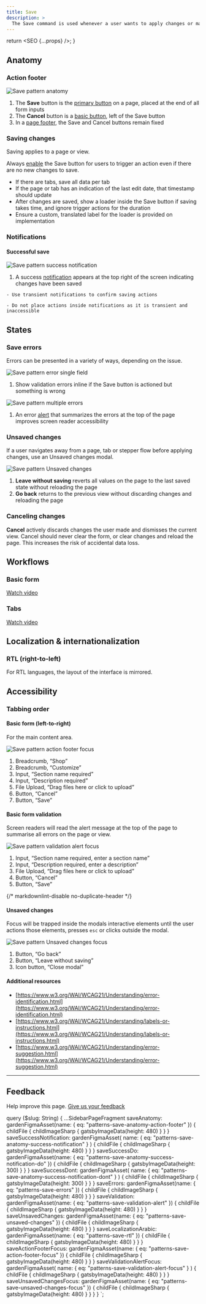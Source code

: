 ```yaml
---
title: Save
description: >
  The Save command is used whenever a user wants to apply changes or maintain progress.
---
```



  return <SEO {...props} />;
}

## Anatomy

### Action footer

![Save pattern anatomy](figma:patterns-save-anatomy-action-footer.png)

1. The **Save** button is the [primary button](/components/button#type) on a page, placed at the end
   of all form inputs
2. The **Cancel** button is a [basic button](/components/button#type), left of the Save button
3. In a [page footer](/components/chrome#footer), the Save and Cancel buttons remain fixed

### Saving changes

Saving applies to a page or view.

Always [enable](/patterns/buttons#disabled) the Save button for users to trigger an action even if
there are no new changes to save.

- If there are tabs, save all data per tab
- If the page or tab has an indication of the last edit date, that timestamp should update
- After changes are saved, show a loader inside the Save button if saving takes time, and ignore
  trigger actions for the duration
- Ensure a custom, translated label for the loader is provided on implementation


<CodeExample code={ButtonPatternInteractionCode}>
  <ButtonPatternInteraction />
</CodeExample>

### Notifications

#### Successful save

![Save pattern success notification](figma:patterns-save-anatomy-success-notification.png)

1. A success [notification](/components/notifications) appears at the top right of the screen
   indicating changes have been saved

<BestPractice>
  <Do
    imageIsFreeForm
    imageSource={props.data.saveSuccessDo.childFile.childImageSharp.gatsbyImageData}
  >

    - Use transient notifications to confirm saving actions

  </Do>
  <Dont
    imageIsFreeForm
    imageSource={props.data.saveSuccessDont.childFile.childImageSharp.gatsbyImageData}
  >

    - Do not place actions inside notifications as it is transient and inaccessible

  </Dont>
</BestPractice>

## States

### Save errors

Errors can be presented in a variety of ways, depending on the issue.

![Save pattern error single field](figma:patterns-save-errors.png)

1. Show validation errors inline if the Save button is actioned but something is wrong

![Save pattern multiple errors](figma:patterns-save-validation-alert.png)

1. An error [alert](/components/alerts#type) that summarizes the errors at the top of the page improves
   screen reader accessibility

### Unsaved changes

If a user navigates away from a page, tab or stepper flow before applying changes, use an Unsaved
changes modal.

![Save pattern Unsaved changes](figma:patterns-save-unsaved-changes.png)

1. **Leave without saving** reverts all values on the page to the last saved state without reloading the
   page
2. **Go back** returns to the previous view without discarding changes and reloading the page

### Canceling changes

**Cancel** actively discards changes the user made and dismisses the current view. Cancel should never
clear the form, or clear changes and reload the page. This increases the risk of accidental data loss.

## Workflows

### Basic form

[Watch video](https://drive.google.com/file/d/1L99ZenUxZ4BIAR3DVU-VcQk46ym4Owpa/view)

### Tabs

[Watch video](https://drive.google.com/file/d/18be1JMbsHBDSoEHmmZZ6r-O91MgtAvC3/view)

## Localization & internationalization

### RTL (right-to-left)

For RTL languages, the layout of the interface is mirrored.

<ImageFigure
  caption="Arabic RTL notification example"
  imgAlt="Arabic RTL notification example"
  imageSource={props.data.saveLocalizationArabic.childFile.childImageSharp.gatsbyImageData}
/>

## Accessibility

### Tabbing order

#### Basic form (left-to-right)

For the main content area.

![Save pattern action footer focus](figma:patterns-save-action-footer-focus.png)

1. Breadcrumb, “Shop”
2. Breadcrumb, “Customize”
3. Input, “Section name required”
4. Input, “Description required”
5. File Upload, “Drag files here or click to upload”
6. Button, “Cancel”
7. Button, “Save”

#### Basic form validation

Screen readers will read the alert message at the top of the page to summarise all errors
on the page or view.

![Save pattern validation alert focus](figma:patterns-save-validation-alert-focus.png)

1. Input, “Section name required, enter a section name”
2. Input, “Description required, enter a description”
3. File Upload, “Drag files here or click to upload”
4. Button, “Cancel”
5. Button, “Save”

{/* markdownlint-disable no-duplicate-header */}

#### Unsaved changes

Focus will be trapped inside the modals interactive elements until the user actions those elements,
presses `esc` or clicks outside the modal.

![Save pattern Unsaved changes focus](figma:patterns-save-unsaved-changes-focus.png)

1. Button, “Go back”
2. Button, “Leave without saving”
3. Icon button, “Close modal”

#### Additional resources

- [https://www.w3.org/WAI/WCAG21/Understanding/error-identification.html](https://www.w3.org/WAI/WCAG21/Understanding/error-identification.html)
- [https://www.w3.org/WAI/WCAG21/Understanding/labels-or-instructions.html](https://www.w3.org/WAI/WCAG21/Understanding/labels-or-instructions.html)
- [https://www.w3.org/WAI/WCAG21/Understanding/error-suggestion.html](https://www.w3.org/WAI/WCAG21/Understanding/error-suggestion.html)

---

## Feedback

Help improve this page. [Give us your feedback](https://forms.gle/VFD799SvNfs2yiFC7)


  query ($slug: String) {
    ...SidebarPageFragment
    saveAnatomy: gardenFigmaAsset(name: { eq: "patterns-save-anatomy-action-footer" }) {
      childFile {
        childImageSharp {
          gatsbyImageData(height: 480)
        }
      }
    }
    saveSuccessNotification: gardenFigmaAsset(
      name: { eq: "patterns-save-anatomy-success-notification" }
    ) {
      childFile {
        childImageSharp {
          gatsbyImageData(height: 480)
        }
      }
    }
    saveSuccessDo: gardenFigmaAsset(name: { eq: "patterns-save-anatomy-success-notification-do" }) {
      childFile {
        childImageSharp {
          gatsbyImageData(height: 300)
        }
      }
    }
    saveSuccessDont: gardenFigmaAsset(
      name: { eq: "patterns-save-anatomy-success-notification-dont" }
    ) {
      childFile {
        childImageSharp {
          gatsbyImageData(height: 300)
        }
      }
    }
    saveErrors: gardenFigmaAsset(name: { eq: "patterns-save-errors" }) {
      childFile {
        childImageSharp {
          gatsbyImageData(height: 480)
        }
      }
    }
    saveValidation: gardenFigmaAsset(name: { eq: "patterns-save-validation-alert" }) {
      childFile {
        childImageSharp {
          gatsbyImageData(height: 480)
        }
      }
    }
    saveUnsavedChanges: gardenFigmaAsset(name: { eq: "patterns-save-unsaved-changes" }) {
      childFile {
        childImageSharp {
          gatsbyImageData(height: 480)
        }
      }
    }
    saveLocalizationArabic: gardenFigmaAsset(name: { eq: "patterns-save-rtl" }) {
      childFile {
        childImageSharp {
          gatsbyImageData(height: 480)
        }
      }
    }
    saveActionFooterFocus: gardenFigmaAsset(name: { eq: "patterns-save-action-footer-focus" }) {
      childFile {
        childImageSharp {
          gatsbyImageData(height: 480)
        }
      }
    }
    saveValidationAlertFocus: gardenFigmaAsset(
      name: { eq: "patterns-save-validation-alert-focus" }
    ) {
      childFile {
        childImageSharp {
          gatsbyImageData(height: 480)
        }
      }
    }
    saveUnsavedChangesFocus: gardenFigmaAsset(name: { eq: "patterns-save-unsaved-changes-focus" }) {
      childFile {
        childImageSharp {
          gatsbyImageData(height: 480)
        }
      }
    }
  }
`;
